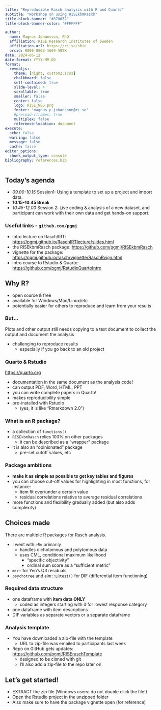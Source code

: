 ---
title: "Reproducible Rasch analysis with R and Quarto"
subtitle: "Workshop on using RISEkbmRasch"
title-block-banner: "#870052"
title-block-banner-color: "#FFFFFF"

author: 
  name: Magnus Johansson, PhD
  affiliation: RISE Research Institutes of Sweden
  affiliation-url: https://ri.se/shic
  orcid: 0000-0003-1669-592X
date: 2024-06-12
date-format: YYYY-MM-DD
format: 
  revealjs:
    theme: [night, custom2.scss]
    chalkboard: false
    self-contained: true
    slide-level: 4
    scrollable: true
    smaller: false
    center: false
    logo: RISE_NEG.png
    footer: 'magnus.p.johansson@ri.se'
    #preload-iframes: true
    multiplex: false
    reference-location: document
execute:
  echo: false
  warning: false
  message: false
  cache: false
editor_options: 
  chunk_output_type: console
bibliography: references.bib
---

## Today's agenda {background-color="#009ca6"}

- *09.00-10.15* Session1: Using a template to set up a project and import data.
- **10.15-10.45 Break**
- *10.45-12.00* Session 2: Live coding & analysis of a new dataset, and participant can work with their own data and get hands-on support.

### Useful links - `github.com/pgmj`

- intro lecture on Rasch/IRT: <https://pgmj.github.io/RaschIRTlecture/slides.html>
-   the RISEkbmRasch package: <https://github.com/pgmj/RISEkbmRasch>
-   vignette for the package: <https://pgmj.github.io/raschrvignette/RaschRvign.html>
-   intro course to Rstudio & Quarto: [https://github.com/pgmj/RstudioQuartoIntro](https://github.com/pgmj/RstudioQuartoIntro#introduction-to-reproducible-data-analysis-with-r-and-quarto)

## Why R?

-   open source & free
-   available for Windows/Mac/Linux/etc
-   potentially easier for others to reproduce and learn from your results

### But...

Plots and other output still needs copying to a text document to collect the output and document the analysis

-   challenging to reproduce results
    -   especially if you go back to an old project

### Quarto & Rstudio

<https://quarto.org>

-   documentation in the same document as the analysis code!
-   can output PDF, Word, HTML, PPT
  - you can write complete papers in Quarto!
-   makes reproducibility simple
-   pre-installed with Rstudio
    -   (yes, it is like "Rmarkdown 2.0")

### What is an R package?

- a collection of `functions()`
- `RISEkbmRasch` relies 100% on other packages
  - it can be described as a "wrapper" package
- it is also an "opinionated" package
  - pre-set cutoff values, etc

### Package ambitions

-   **make it as simple as possible to get key tables and figures**
-   you can choose cut-off values for highlighting in most functions, for instance:
    -   item fit over/under a certain value
    -   residual correlations relative to average residual correlations
-   more functions and flexibility gradually added (but also adds complexity)

## Choices made

There are multiple R packages for Rasch analysis.

-   I went with `eRm` primarily
    -   handles dichotomous and polytomous data
    -   uses CML, conditional maximum likelihood
        -   "specific objectivity"
        -   ordinal sum score as a "sufficient metric"
-   `mirt` for Yen's Q3 residuals
-   `psychotree` and `eRm::LRtest()` for DIF (differential item functioning)

### Required data structure

-   one dataframe with **item data ONLY**
    -   coded as integers starting with 0 for lowest response category
-   one dataframe with item descriptions
-   DIF variables as separate vectors or a separate dataframe

### Analysis template

- You have downloaded a zip-file with the template
  - URL to zip-file was emailed to participants last week
- Repo on GitHub gets updates: <https://github.com/pgmj/RISEraschTemplate>
  - designed to be cloned with git
  - I'll also add a zip-file to the repo later on

## Let's get started!

- EXTRACT the zip file (Windows users: do not double click the file!)
- Open the Rstudio project in the unzipped folder
- Also make sure to have the package vignette open (for reference)

